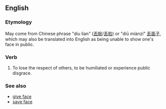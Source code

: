 ==English==
===Etymology===
May come from Chinese phrase "diu lian" ([[丟臉]]/[[丢脸]]) or "diū miànzi" [[丢面子]], which may also be translated into English as being unable to show one's face in public.

===Verb===
{{infl|en|verb|head=to [[lose]] [[face]]}}
# {{idiom}} To lose the respect of others, to be humiliated or experience public disgrace.

===See also===
*[[give face]]
*[[save face]]